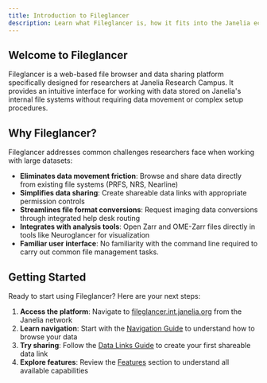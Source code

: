 ```yaml
---
title: Introduction to Fileglancer
description: Learn what Fileglancer is, how it fits into the Janelia ecosystem, and what you can accomplish with it.
---
```



## Welcome to Fileglancer

Fileglancer is a web-based file browser and data sharing platform specifically designed for researchers at Janelia Research Campus. It provides an intuitive interface for working with data stored on Janelia's internal file systems without requiring data movement or complex setup procedures.

<StyledImage
lightSrc={lightFgHome}
darkSrc={darkFgHome}
alt="Screenshot of the Fileglancer homepage, showing the locations sidebar, properties panel, and main dashboard."
/>

## Why Fileglancer?

Fileglancer addresses common challenges researchers face when working with large datasets:

- **Eliminates data movement friction**: Browse and share data directly from existing file systems (PRFS, NRS, Nearline)
- **Simplifies data sharing**: Create shareable data links with appropriate permission controls
- **Streamlines file format conversions**: Request imaging data conversions through integrated help desk routing
- **Integrates with analysis tools**: Open Zarr and OME-Zarr files directly in tools like Neuroglancer for visualization
- **Familiar user interface**: No familiarity with the command line required to carry out common file management tasks.

## Getting Started

Ready to start using Fileglancer? Here are your next steps:

1. **Access the platform**: Navigate to [fileglancer.int.janelia.org](https://fileglancer.int.janelia.org) from the Janelia network 
2. **Learn navigation**: Start with the [Navigation Guide](/fileglancer-user-docs/workflows/navigation/) to understand how to browse your data
3. **Try sharing**: Follow the [Data Links Guide](/fileglancer-user-docs/workflows/data-links/) to create your first shareable data link
4. **Explore features**: Review the [Features](/fileglancer-user-docs/features/file-browser/) section to understand all available capabilities